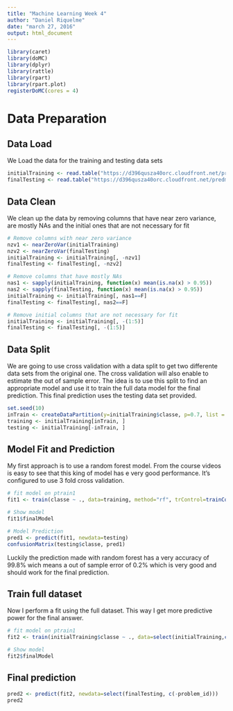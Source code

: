 ```yaml
---
title: "Machine Learning Week 4"
author: "Daniel Riquelme"
date: "march 27, 2016"
output: html_document
---
```


```r
library(caret)
library(doMC)
library(dplyr)
library(rattle)
library(rpart)
library(rpart.plot)
registerDoMC(cores = 4)
```

# Data Preparation
## Data Load
We Load the data for the training and testing data sets
```r
initialTraining <- read.table("https://d396qusza40orc.cloudfront.net/predmachlearn/pml-training.csv", sep = ",", header = TRUE, na.strings = c("NA", "#DIV/0!", ""))
finalTesting <- read.table("https://d396qusza40orc.cloudfront.net/predmachlearn/pml-testing.csv", sep=",", header = TRUE, na.strings = c("NA", "#DIV/0!", ""))
```

## Data Clean
We clean up the data by removing columns that have near zero variance, are mostly NAs and the initial ones that are not necessary for fit
```r
# Remove columns with near zero variance
nzv1 <- nearZeroVar(initialTraining)
nzv2 <- nearZeroVar(finalTesting)
initialTraining <- initialTraining[, -nzv1]
finalTesting <- finalTesting[, -nzv2]

# Remove columns that have mostly NAs
nas1 <- sapply(initialTraining, function(x) mean(is.na(x) > 0.95))
nas2 <- sapply(finalTesting, function(x) mean(is.na(x) > 0.95))
initialTraining <- initialTraining[, nas1==F]
finalTesting <- finalTesting[, nas2==F]

# Remove initial columns that are not necessary for fit
initialTraining <- initialTraining[, -(1:5)]
finalTesting <- finalTesting[, -(1:5)]
```

## Data Split
We are going to use cross validation with a data split to get two differente data sets from the original one.
The cross validation will also enable to estimate the out of sample error.
The idea is to use this split to find an appropriate model and use it to train the full data model for the final prediction. This final prediction uses the testing data set provided.
```r
set.seed(10)
inTrain <- createDataPartition(y=initialTraining$classe, p=0.7, list = FALSE)
training <- initialTraining[inTrain, ]
testing <- initialTraining[-inTrain, ]
```


## Model Fit and Prediction
My first approach is to use a random forest model. From the course videos is easy to see that this king of model has e very good performance. It's configured to use 3 fold cross validation.
```r
# fit model on ptrain1
fit1 <- train(classe ~ ., data=training, method="rf", trControl=trainControl(method="cv", number=3, verboseIter=F))

# Show model
fit1$finalModel

# Model Prediction
pred1 <- predict(fit1, newdata=testing)
confusionMatrix(testing$classe, pred1)
```
Luckily the prediction made with random forest has a very accuracy of 99.8% wich means a out of sample error of 0.2% which is very good and should work for the final prediction.

## Train full dataset
Now I perform a fit using the full dataset. This way I get more predictive power for the final answer.
```r
# fit model on ptrain1
fit2 <- train(initialTraining$classe ~ ., data=select(initialTraining,c(-classe)), method="rf", trControl=trainControl(method="cv", number=3, verboseIter=F))

# Show model
fit2$finalModel
```

## Final prediction
```r
pred2 <- predict(fit2, newdata=select(finalTesting, c(-problem_id)))
pred2
```
